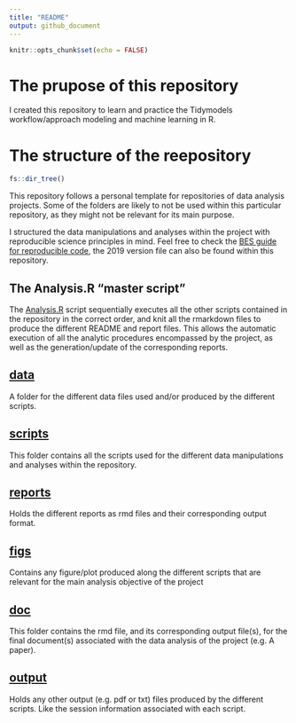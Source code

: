 ```yaml
---
title: "README"
output: github_document
---
```


```r
knitr::opts_chunk$set(echo = FALSE)
```
# The prupose of this repository
I created this repository to learn and practice the Tidymodels workflow/approach
modeling and machine learning in R.

# The structure of the reepository
```r
fs::dir_tree()
```
This repository follows a personal template for repositories of data analysis 
projects. 
Some of the folders are likely to not be used within this particular repository, as they might not be relevant for its main purpose.

I structured the data manipulations and analyses within the project with
reproducible science principles in mind.
Feel free to check the [BES guide for reproducible code](https://www.britishecologicalsociety.org/wp-content/uploads/2019/06/BES-Guide-Reproducible-Code-2019.pdf?utm_source=web&utm_medium=web&utm_campaign=better_science), the 2019 version file can also be found within this repository.

## The Analysis.R "master script"
The [Analysis.R](Analysis.R) script sequentially executes all the other scripts
contained in the repository in the correct order, and knit all the rmarkdown 
files to produce the different README and report files.
This allows the automatic execution of all the analytic procedures encompassed 
by the project, as well as the generation/update of the corresponding reports.

## [data](data)
A folder for the different data files used and/or produced by the different
scripts.

## [scripts](scripts)
This folder contains all the scripts used for the different data manipulations 
and analyses within the repository.

## [reports](reports)
Holds the different reports as rmd files and their corresponding output format.

## [figs](figs)
Contains any figure/plot produced along the different scripts that are relevant
for the main analysis objective of the project

## [doc](doc)
This folder contains the rmd file, and its corresponding output file(s), for
the final document(s) associated with the data analysis of the project 
(e.g. A paper).

## [output](output)
Holds any other output (e.g. pdf or txt) files produced by the different
scripts.
Like the session information associated with each script.


